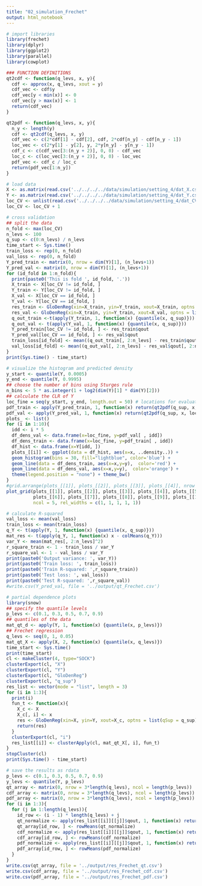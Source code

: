 ```yaml
---
title: "02_simulation_Frechet"
output: html_notebook
---
```



```r
# import libraries
library(frechet)
library(dplyr)
library(ggplot2)
library(parallel)
library(cowplot)
```

```r
### FUNCTION DEFINITIONS
qt2cdf <- function(q_levs, x, y){
  cdf <- approx(x, q_levs, xout = y)
  cdf_vec <- cdf$y
  cdf_vec[y < min(x)] <- 0
  cdf_vec[y > max(x)] <- 1
  return(cdf_vec)
}

qt2pdf <- function(q_levs, x, y){
  n_y <- length(y)
  cdf <- qt2cdf(q_levs, x, y)
  cdf_vec <- c(2*cdf[1] - cdf[2], cdf, 2*cdf[n_y] - cdf[n_y - 1])
  loc_vec <- c(2*y[1] - y[2], y, 2*y[n_y] - y[n_y - 1])
  cdf_c <- c(cdf_vec[3:(n_y + 2)], 0, 0) - cdf_vec
  loc_c <- c(loc_vec[3:(n_y + 2)], 0, 0) - loc_vec
  pdf_vec <- cdf_c / loc_c
  return(pdf_vec[1:n_y])
}


```

```r
# load data
X <- as.matrix(read.csv('../../../../data/simulation/setting_4/dat_X.csv'))
Y <- as.matrix(read.csv('../../../../data/simulation/setting_4/dat_Y.csv'))
loc_CV <- unlist(read.csv('../../../../data/simulation/setting_4/dat_CV.csv'))
loc_CV <- loc_CV + 1
```


```r
# cross validation
## split the data
n_fold <- max(loc_CV)
n_levs <- 100
q_sup <- c(0:n_levs) / n_levs
time_start <- Sys.time()
train_loss <- rep(0, n_fold)
val_loss <- rep(0, n_fold)
Y_pred_train <- matrix(0, nrow = dim(Y)[1], (n_levs+1))
Y_pred_val <- matrix(0, nrow = dim(Y)[1], (n_levs+1))
for (id_fold in 1:n_fold){
  print(paste0('This is fold ', id_fold, '.'))
  X_train <- X[loc_CV != id_fold, ]
  Y_train <- Y[loc_CV != id_fold, ]
  X_val <- X[loc_CV == id_fold, ]
  Y_val <- Y[loc_CV == id_fold, ]
  res_train <- GloDenReg(xin=X_train, yin=Y_train, xout=X_train, optns = list(qSup = q_sup))
  res_val <- GloDenReg(xin=X_train, yin=Y_train, xout=X_val, optns = list(qSup = q_sup))
  q_out_train <-t(apply(Y_train, 1, function(x) {quantile(x, q_sup)}))
  q_out_val <- t(apply(Y_val, 1, function(x) {quantile(x, q_sup)}))
  Y_pred_train[loc_CV != id_fold, ] <- res_train$qout
  Y_pred_val[loc_CV == id_fold, ] <- res_val$qout
  train_loss[id_fold] <- mean((q_out_train[, 2:n_levs] - res_train$qout[, 2:n_levs])^2)
  val_loss[id_fold] <- mean((q_out_val[, 2:n_levs] - res_val$qout[, 2:n_levs])^2)
}
print(Sys.time() - time_start)
```

```r
# visualize the histogram and predicted density
y_start <- quantile(Y, 0.0005)
y_end <- quantile(Y, 0.9995)
## choose the number of bins using Sturges rule
n_bins <- 5 * as.integer(1 + log2(dim(Y)[1] * dim(Y)[2]))
## calculate the CLR of Y
loc_fine = seq(y_start, y_end, length.out = 50) # locations for evaluation and visualization
pdf_train <- apply(Y_pred_train, 1, function(x) return(qt2pdf(q_sup, x, loc_fine)))
pdf_val <- apply(Y_pred_val, 1, function(x) return(qt2pdf(q_sup, x, loc_fine)))
plots_ <- list()
for (i in 1:10){
  idd <- i * 5
  df_dens_val <- data.frame(x=loc_fine, y=pdf_val[ , idd])
  df_dens_train <- data.frame(x=loc_fine, y=pdf_train[ , idd])
  df_hist <- data.frame(x=Y[idd, ])
  plots_[[i]] <- ggplot(data = df_hist, aes(x=x, ..density..)) +
  geom_histogram(bins = 30, fill="lightblue", color='blue') +
  geom_line(data = df_dens_train, aes(x=x,y=y),  color='red') + 
  geom_line(data = df_dens_val, aes(x=x,y=y),  color='orange') + 
  theme(legend.position = "none") + theme_bw()
}
#grid.arrange(plots_[[1]], plots_[[2]], plots_[[3]], plots_[[4]], nrow = 1)
plot_grid(plots_[[1]], plots_[[2]], plots_[[3]], plots_[[4]], plots_[[5]],
          plots_[[6]], plots_[[7]], plots_[[8]], plots_[[9]], plots_[[10]],
          ncol = 5, rel_widths = c(1, 1, 1, 1, 1))
```




```r
# calculate R-squared
val_loss <- mean(val_loss)
train_loss <- mean(train_loss)
q_Y <- t(apply(Y, 1, function(x) {quantile(x, q_sup)}))
mat_res <- t(apply(q_Y, 1, function(x) x - colMeans(q_Y)))
var_Y <- mean(mat_res[, 2:n_levs]^2)
r_square_train <- 1 - train_loss / var_Y
r_square_val <- 1 - val_loss / var_Y
print(paste0('Output variance: ', var_Y))
print(paste0('Train loss: ', train_loss))
print(paste0('Train R-squared: ',r_square_train))
print(paste0('Test loss: ', val_loss))
print(paste0('Test R-squared: ',r_square_val))
#write.csv(Y_pred_val, file = '../output/qt_Frechet.csv')
```

```r
# partial dependence plots
library(snow)
## specify the quantile levels
p_levs <- c(0.1, 0.3, 0.5, 0.7, 0.9)
## quantiles of the data
mat_qt_d <- apply(Y, 1, function(x) {quantile(x, p_levs)})
## Frechet regression
q_levs <- seq(0, 1, 0.05)
mat_qt_X <- apply(X, 2, function(x) {quantile(x, q_levs)})
time_start <- Sys.time()
print(time_start)
cl <- makeCluster(4, type="SOCK")
clusterExport(cl, "X")
clusterExport(cl, "Y")
clusterExport(cl, "GloDenReg")
clusterExport(cl, "q_sup")
res_list <- vector(mode = "list", length = 3)
for (i in 1:3){
  print(i)
  fun_t <- function(x){
    X_c <- X
    X_c[, i] <- x
    res <- GloDenReg(xin=X, yin=Y, xout=X_c, optns = list(qSup = q_sup))
    return(res)
  }
  clusterExport(cl, "i")
  res_list[[i]] <- clusterApply(cl, mat_qt_X[, i], fun_t)
}
stopCluster(cl)
print(Sys.time() - time_start)
```

```r
# save the results as rdata
p_levs <- c(0.1, 0.3, 0.5, 0.7, 0.9)
y_levs <- quantile(Y, p_levs)
qt_array <- matrix(0, nrow = 3*length(q_levs), ncol = length(p_levs))
cdf_array <- matrix(0, nrow = 3*length(q_levs), ncol = length(p_levs))
pdf_array <- matrix(0, nrow = 3*length(q_levs), ncol = length(p_levs))
for (i in 1:3){
  for (j in 1:length(q_levs)){
    id_row <- (i - 1) * length(q_levs) + j
    qt_normalize <- apply(res_list[[i]][[j]]$qout, 1, function(x) return(approx(q_sup, x, xout = p_levs)$y))
    qt_array[id_row, ] <- rowMeans(qt_normalize)
    cdf_normalize <- apply(res_list[[i]][[j]]$qout, 1, function(x) return(qt2cdf(q_sup, x, y_levs)))
    cdf_array[id_row, ] <- rowMeans(cdf_normalize)
    pdf_normalize <- apply(res_list[[i]][[j]]$qout, 1, function(x) return(qt2pdf(q_sup, x, y_levs)))
    pdf_array[id_row, ] <- rowMeans(pdf_normalize)
  }
}
write.csv(qt_array, file = '../output/res_Frechet_qt.csv')
write.csv(cdf_array, file = '../output/res_Frechet_cdf.csv')
write.csv(pdf_array, file = '../output/res_Frechet_pdf.csv')
```











